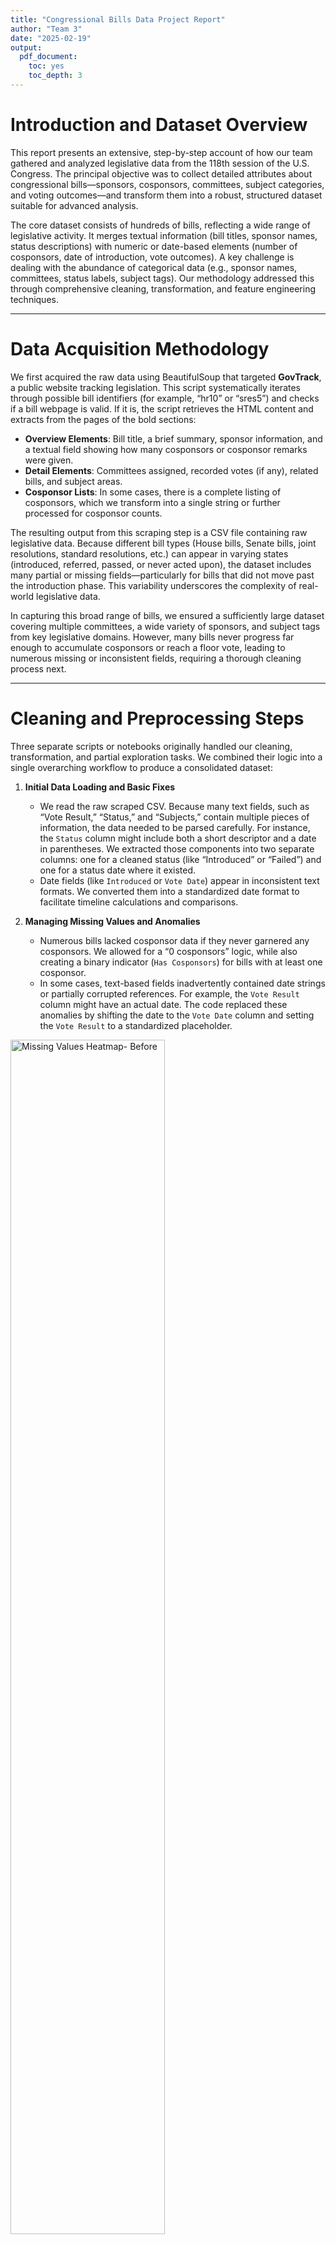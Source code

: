 ```yaml
---
title: "Congressional Bills Data Project Report"
author: "Team 3"
date: "2025-02-19"
output:
  pdf_document:
    toc: yes
    toc_depth: 3
---
```


# Introduction and Dataset Overview

This report presents an extensive, step-by-step account of how our team gathered and analyzed legislative data from the 118th session of the U.S. Congress. The principal objective was to collect detailed attributes about congressional bills—sponsors, cosponsors, committees, subject categories, and voting outcomes—and transform them into a robust, structured dataset suitable for advanced analysis.

The core dataset consists of hundreds of bills, reflecting a wide range of legislative activity. It merges textual information (bill titles, sponsor names, status descriptions) with numeric or date-based elements (number of cosponsors, date of introduction, vote outcomes). A key challenge is dealing with the abundance of categorical data (e.g., sponsor names, committees, status labels, subject tags). Our methodology addressed this through comprehensive cleaning, transformation, and feature engineering techniques.

------------------------------------------------------------------------

# Data Acquisition Methodology

We first acquired the raw data using BeautifulSoup that targeted **GovTrack**, a public website tracking legislation. This script systematically iterates through possible bill identifiers (for example, “hr10” or “sres5”) and checks if a bill webpage is valid. If it is, the script retrieves the HTML content and extracts from the pages of the bold sections:

-   **Overview Elements**: Bill title, a brief summary, sponsor information, and a textual field showing how many cosponsors or cosponsor remarks were given.\
-   **Detail Elements**: Committees assigned, recorded votes (if any), related bills, and subject areas.\
-   **Cosponsor Lists**: In some cases, there is a complete listing of cosponsors, which we transform into a single string or further processed for cosponsor counts.

The resulting output from this scraping step is a CSV file containing raw legislative data. Because different bill types (House bills, Senate bills, joint resolutions, standard resolutions, etc.) can appear in varying states (introduced, referred, passed, or never acted upon), the dataset includes many partial or missing fields—particularly for bills that did not move past the introduction phase. This variability underscores the complexity of real-world legislative data.

In capturing this broad range of bills, we ensured a sufficiently large dataset covering multiple committees, a wide variety of sponsors, and subject tags from key legislative domains. However, many bills never progress far enough to accumulate cosponsors or reach a floor vote, leading to numerous missing or inconsistent fields, requiring a thorough cleaning process next.

------------------------------------------------------------------------

# Cleaning and Preprocessing Steps

Three separate scripts or notebooks originally handled our cleaning, transformation, and partial exploration tasks. We combined their logic into a single overarching workflow to produce a consolidated dataset:

1.  **Initial Data Loading and Basic Fixes**

    -   We read the raw scraped CSV. Because many text fields, such as “Vote Result,” “Status,” and “Subjects,” contain multiple pieces of information, the data needed to be parsed carefully. For instance, the `Status` column might include both a short descriptor and a date in parentheses. We extracted those components into two separate columns: one for a cleaned status (like “Introduced” or “Failed”) and one for a status date where it existed.\
    -   Date fields (like `Introduced` or `Vote Date`) appear in inconsistent text formats. We converted them into a standardized date format to facilitate timeline calculations and comparisons.

2.  **Managing Missing Values and Anomalies**

    -   Numerous bills lacked cosponsor data if they never garnered any cosponsors. We allowed for a “0 cosponsors” logic, while also creating a binary indicator (`Has Cosponsors`) for bills with at least one cosponsor.\
    -   In some cases, text-based fields inadvertently contained date strings or partially corrupted references. For example, the `Vote Result` column might have an actual date. The code replaced these anomalies by shifting the date to the `Vote Date` column and setting the `Vote Result` to a standardized placeholder.\

![Missing Values Heatmap- Before](Missing_v_pre.png){fig-align="center" width="70%"} \ ![Missing Values Heatmap- Before](Missing_2.png){fig-align="center" width="70%"}

3.  **One-Hot Encoding and Expansion of Categorical Features**

    -   The “Subjects” column, if populated, might list multiple topics for each bill (e.g., “Taxation, Public Lands”). We separated each topic into its own binary indicator column. This drastically expanded the dataset’s width, creating many sparse columns.\
    -   Sponsor and Committee fields, which are also categorical, were label-encoded in the final step (though we could have used one-hot encoding, label encoding (in our EDA jupyter notebook) was chosen to keep the dataset size manageable and to support correlation or tree-based analysis more directly).

4.  **Reducing Near-Zero Variance Predictors**

    -   Because we ended up with a substantial number of columns (particularly from subjects), certain columns displayed no variation (all zeros or nearly all zeros). Using a variance threshold, we automatically dropped columns that contributed no useful information, adhering to best practices from the lectures regarding zero or near-zero variance features.

5.  **K-Nearest Neighbors (KNN) Imputation**

    -   For numeric fields that remained incomplete after the above cleaning steps, we employed KNN-based imputation. This approach helped ensure the missing values were imputed in a way that used similarities across multiple attributes, rather than relying on a global mean or median.\
    -   Also for the 'object' columns we used mode to perform the imputation as this was categorical fields noted in Lecture 2. However, we recognize that imputing these columns is not necessarily conducive towards a formal analysis considering the subject matter of our dataset. Regardless, this was appropriate for the conditions of this assignment.
6.  **Outlier Detection and Handling**

    -   Outliers in `Cosponsor Count` were addressed using Winsorization rather than removal. Specifically, values were capped at the 5th and 95th percentiles to limit extreme distortions in distribution without losing meaningful data.\
    -   This was particularly important since extreme values might reflect procedural anomalies rather than data errors. The decision to use Winsorization instead of outright deletion preserved data integrity while mitigating potential bias caused by extreme values.

::: center
![Composer count before winsorization](knn1.png){width="70%"} ![Composer count after winsorization](knn2.png){width="70%"}
:::

By the end of this process, we produced a well-structured file, **`final_congress_bills_data.csv`**, containing carefully curated columns for bills, sponsors, committees, vote data, cosponsors, and subject tags. The main rationale for each step was to standardize the variety of textual and numeric anomalies in the source data, reduce unhelpful columns, and create consistent, model-friendly features.

------------------------------------------------------------------------

# Exploratory Data Analysis (EDA)

With a cleaned and feature-rich dataset, we turned to in-depth EDA in a separate notebook. This analysis aimed to uncover patterns in legislative sponsorship, committee activity, cosponsorship behavior, and ultimate bill outcomes.

1.  **Initial Descriptive Statistics**
    -   We examined how many bills exist post-cleaning and how many numeric vs. categorical columns remain. This step confirmed that bills without a floor vote remain common, reflecting typical legislative dynamics where many introductions never proceed to a recorded vote.
2.  **Sponsor and Committee Distributions**
    -   We observed that a small group of sponsors introduced the majority of bills. This finding is consistent with real-world legislative behavior, where a few motivated or high-profile lawmakers sponsor numerous pieces of legislation.\
    -   Certain committees, such as Appropriations or Judiciary, had notably high activity. This concentration hints at subject areas or procedural roles that funnel many bills through specific committees.\
        ![Top 10 sponsors](top10_spon.png){width="70%"}
        ![sbuject](subject1.png){width="70%"}\
3.  **Label Encoding of Bill Categories**
    -   We extracted the bill category from the raw "Bill Number" using regular expressions. This allowed us to split the value into a Major Category (indicating whether the bill is from the House or Senate) and a Sub Category (denoting the type of bill, such as a standard bill or a resolution).\
    -   After isolating these components, we applied label encoding to convert them into numeric values. This transformation preserved the categorical information while keeping the feature space compact, which was important given the high cardinality of other fields.\
    -   The bar chart below illustrates how many items fall into each sub category for both the House and the Senate, showing that most standard bills come from the House, while a significant fraction of resolutions appear in both chambers.\
        ![Top 10 sponsors](billcategory.png){width="70%"}
4.  **Vote Timelines**
    -   Using the `Introduced` and `Vote Date`, we calculated how long each bill took to progress to a vote (`Time to Vote`). A histogram of these durations revealed a wide variance, with some bills moving quickly (within days) and many never receiving a vote at all.\
        ![Vote Timelines](vote_timeline.png){width="70%"}
5.  **Vote Results and Differences**
    -   For bills that received a vote, we extracted and categorized the vote outcomes (e.g., `Agreed`, `Failed`, or `No Result`) and computed a "Vote Difference" (the difference between yes votes and no votes). Bills that did receive a recorded vote often displayed a relatively narrow vote margin, though we also spotted some landslide outcomes. Meanwhile, many bills were labeled “No Result,” indicating they did not get a final floor vote.\
    -   Analyzing the distribution of cosponsor counts showed that bills with higher cosponsor engagement correlated loosely with success, although causation cannot be definitively established from this alone.\
        ![Vote result](vote_result.png){width="70%"}

Overall, our EDA highlighted the imbalances of the legislative process, confirming that sponsor “hyperactivity,” committee bottlenecks, and the presence or absence of cosponsors can shape a bill’s trajectory. The necessity of advanced transformations (like label encoding and missing data imputation) became evident, as did the difficulty in deriving conclusive trends from partial or skewed data.

------------------------------------------------------------------------

# Feature Engineering: Methods and Rationale

Beyond the fundamental cleaning and EDA, we pursued more advanced feature engineering to capture deeper structure in the data:

1.  **Pearson Correlation Plots**
    -   After finalizing the cleaned numerical features, we created correlation matrices to spot highly correlated pairs of variables. This was visualized as a heatmap, allowing us to see at a glance if any columns—such as `Cosponsor Count` and `Time to Vote`—were overly correlated with certain `Subjects`. Strong correlations inform decisions about which features to keep, drop, or combine. For instance, if several subject-related variables are essentially duplicates, a correlation heatmap can help identify redundancy before modeling. Regardless, we did not observe any conceptually similar `Subjects` as highly correlated. Correlation heatmaps were generated, as seen below, to detect feature pairs, particularly among subject-based, label encoded variables, and numeric legislative factors.\
        ![correlation heatmap](correlation1.png){width="70%"} ![correlation heatmap](correlation2.png){width="70%"}
2.  **Principal Component Analysis (PCA)**
    -   Given the sheer volume of subject-based columns and other one-hot expansions, our dataset risked becoming unwieldy. PCA helps reduce dimensionality by identifying underlying principal components that explain most variance in the data.\
    -   This is crucial to mitigate the impact of correlated or near-duplicate columns—an inevitable situation when dealing with tens or hundreds of subject indicators.\
        ![PCA result](pca.png){width="70%"}
3.  **Polynomial Features**
    -   In pursuit of capturing potential nonlinear relationships, we tested generating interaction terms and squared terms for `Time to Vote` and `Cosponsor Count`. This helps uncover more complex patterns with regards to their level of correlation across subject areas.\
    -   However, polynomial expansions can dramatically increase the feature space, so we combined them with PCA to keep the final representation tractable (see code segment prior to correlation plots).
4.  **Clustering (K-Means) on PCA Outputs**
    -   As an exploratory step, we used unsupervised clustering to see if certain types of bills naturally group together along lines of sponsor ideology, subject matter, or committees. By applying K-Means to the reduced PCA dimensions, we can identify possible “clusters” of bills.\
    -   After forming clusters, we can investigate which committees or sponsors frequently appeared in each group. This approach can yield insights into legislative “themes”—for instance, a cluster dominated by defense-related topics or a cluster with bipartisan cosponsorship patterns.\
        ![K-mean](kmean1.png){width="70%"}![K-mean](kmean2.png){width="70%"}![K-mean](cluster1.png){width="70%"}
5.  **Binary Encoding of Vote Outcomes**
    -   Another form of feature engineering previously mentioned involved simplifying vote outcomes (e.g., “Passed,” “Failed,” or “No Result” 0,1,2 respectively below) into a single numeric label or target variable for classification tasks. This is vital if we want to train predictive models to guess a bill’s success based on its attributes. We used this attribute on the k-means clusters shown below.\
    -   Additionally, we computed a `Vote Difference` feature—essentially (yes votes – no votes)—for bills that did have a final vote. This numeric difference can help capture how contentious or supported a particular measure was.\
        ![binary outcome](binary1.png){width="70%"}

Each step was deliberate, addressing:

-   **High Dimensionality** (using correlation plots followed by PCA).\
-   **Potential Nonlinear Relationships** (using polynomial expansions).\
-   **Patterns in Categorical Dominance** (using K-Means clusters or label-encoded outcomes).

Though the assignment rubric didn’t explicitly require predictive modeling, these advanced transformations open the door to logistic regression, tree-based models, or other predictive frameworks in future work.

------------------------------------------------------------------------

# Summary of Key Findings

Through data cleaning, exploration, and feature engineering, we uncovered several important themes:

1.  A significant subset never progresses beyond introduction or committee referral, illuminating a reality of the legislative process rather than just data quality issues.

2.  A minor fraction of legislators introduce the bulk of bills, possibly reflecting leadership roles or particularly engaged lawmakers.

3.  Key committees—particularly those with broad jurisdiction—surface again and again, hinting at central legislative “choke points.”

4.  Bills with many cosponsors exhibit somewhat higher success rates, consistent with the idea that broader support fosters legislative momentum.

5.  While the one-hot encoding of subjects created many columns, the top few subjects repeatedly dominated the dataset, suggesting recurring policy focus areas in this congressional session.

6.  Preliminary unsupervised exploration indicated some grouping of bills by subject matter or sponsor styles. Detailed cluster analysis could refine these findings further.

These insights emerged only after careful data transformations and EDA. The shortfalls—such as incomplete votes and the large number of “No Result” statuses—are part of genuine legislative constraints, not just flaws in data handling.

------------------------------------------------------------------------

# Challenges and Future Recommendations

## Challenges

1.  **Inherent Data Gaps**\
    The legislative process naturally leaves many bills without final votes or extensive cosponsor data, complicating attempts at a universal analysis of “success.”

2.  **Categorical Explosion**\
    Incorporating all subject tags led to substantial dimensional expansion. This made techniques like PCA essential to avoid unwieldy data frames.

3.  **Site Dependency**\
    The scraping process depends on a stable site structure. If GovTrack changes page layouts or HTML tags, future runs may break.

## Future Directions

1.  **API Integration**\
    If GovTrack or another platform provides an official API, hooking into that might yield more stable, structured data with fewer missing values.

2.  **Predictive Modeling**\
    With the dataset preprocessed, we can attempt logistic regression, gradient boosting, or random forests on the question: “Does this bill pass or fail?” We would consider sponsor features, committees, and cosponsor counts as potential predictors.

3.  **Temporal/Historical Comparisons**\
    Scraping older sessions of Congress could allow time-series or comparative analysis, showing how legislative focus areas shift from session to session.

Overall, these recommendations flow naturally from the challenges identified. Despite the complexities, our dataset is now robust enough for various extended analyses.

------------------------------------------------------------------------

## Github

The GitHub repsoitory has been shared directly with Professor Pijyan and is Public under <https://github.com/kashishky/team3bills>.

------------------------------------------------------------------------

## Member Contributions

#### All members contributed according to our pre-arrangement.

-   Kashish Kumar: Scraping, EDA/Feature Engineering, GitHub management
-   Yinhan Wang: EDA/Feature Engineering, GitHub Management
-   Hanzhong Yang: Missingness, Imputation, Outliers,Report Refining
-   Ran Yan: Preprocessing, Variance Thresholding
